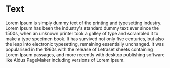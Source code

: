 
<Meta title="Styles/Text" component={Text} />

# Text

<Preview>
    <Story name="text">
        <Text>
            Lorem Ipsum is simply dummy text of the printing and typesetting
            industry. Lorem Ipsum has been the industry's standard dummy text
            ever since the 1500s, when an unknown printer took a galley of type
            and scrambled it to make a type specimen book. It has survived not
            only five centuries, but also the leap into electronic typesetting,
            remaining essentially unchanged. It was popularised in the 1960s
            with the release of Letraset sheets containing Lorem Ipsum passages,
            and more recently with desktop publishing software like Aldus
            PageMaker including versions of Lorem Ipsum.
        </Text>
    </Story>
</Preview>

<Props of={Text} />
